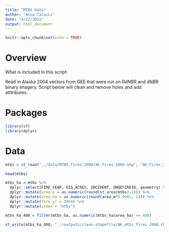 ```yaml
---
title: "MTBS data"
author: "Anna Talucci"
date: "4/22/2021"
output: html_document
---
```


```r
knitr::opts_chunk$set(echo = TRUE)
```

# Overview

What is included in this script:

Read in Alaska 2004 vectors from GEE that were run on RdNBR and dNBR binary imagery. Script below will clean and remove holes and add atttributes.


# Packages

```r

library(sf)
library(dplyr)

```

# Data

```r
mtbs = st_read("../data/MTBS_Fires_2004/AK_Fires_2004.shp", "AK_Fires_2004")
```

```r
head(mtbs)
```



```r

mtbs_ha = mtbs %>%  
  dplyr::select(FIRE_YEAR, GIS_ACRES, INCIDENT, UNQEFIREID, geometry) %>%  
  dplyr::mutate(area_m = as.numeric(round(st_area(mtbs),1))) %>% 
  dplyr::mutate(area_ha = as.numeric(round(area_m*0.0001, 1))) %>% 
  dplyr::mutate(fire_yr = 2004) %>% 
  dplyr::mutate(index = "mtbs") 
```

```r
mtbs_ha_400 = filter(mtbs_ha, as.numeric(mtbs_ha$area_ha) >= 400)
```


```r
st_write(mtbs_ha_400, "../outputs/clean-shapefile/AK_mtbs_fires_2004.shp", driver="ESRI Shapefile") 
```
